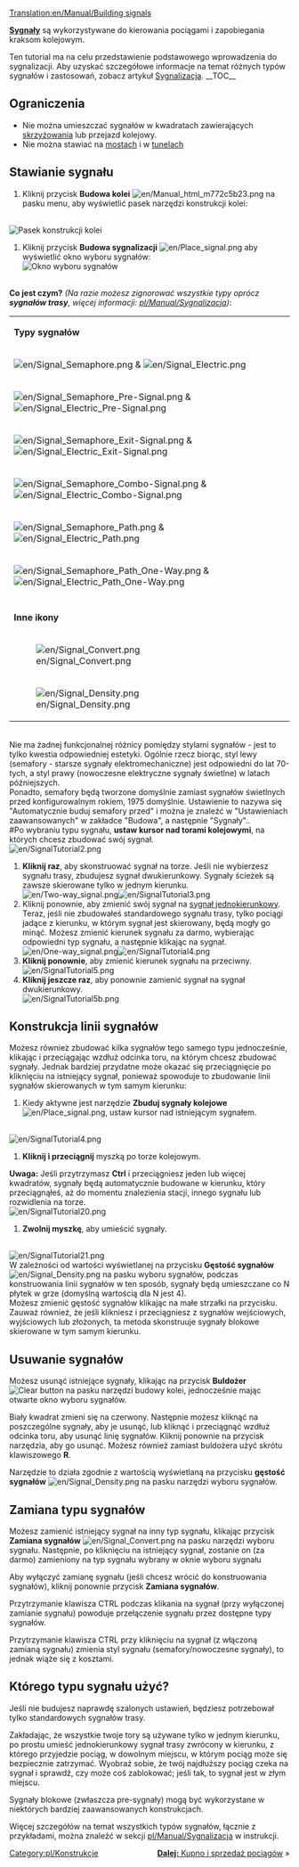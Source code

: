 [[Translation:en/Manual/Building signals]]
{{pl/Tutorial}}

'''[[pl/Manual/Sygnalizacja|Sygnały]]''' są wykorzystywane do kierowania pociągami i zapobiegania kraksom kolejowym.

Ten tutorial ma na celu przedstawienie podstawowego wprowadzenia do sygnalizacji. Aby uzyskać szczegółowe informacje na temat różnych typów sygnałów i zastosowań, zobacz  artykuł [[pl/Manual/Sygnalizacja|Sygnalizacja]].
__TOC__
== Ograniczenia ==
*Nie można umieszczać sygnałów w kwadratach zawierających [[pl/Community/Junctionary/Skrzyżowania|skrzyżowania]] lub przejazd kolejowy.
*Nie można stawiać na [[pl/Mosty|mostach]] i w  [[pl/Tunele|tunelach]]

== Stawianie sygnału ==
#Kliknij przycisk '''Budowa kolei''' [[File:en/Manual html m772c5b23.png]] na pasku menu, aby wyświetlić pasek narzędzi konstrukcji kolei:
<br/>[[File:en/Railroad Construction.png|none|frame|Pasek konstrukcji kolei]]
#Kliknij przycisk '''Budowa sygnalizacji''' [[File:en/Place signal.png]] aby wyświetlić okno wyboru sygnałów:<br/>[[File:en/Signal Selection.png|none|frame|Okno wyboru sygnałów]]
<br/>'''Co jest czym?''' ''(Na razie możesz zignorować wszystkie typy oprócz '''sygnałów trasy''', więcej informacji: [[pl/Manual/Sygnalizacja]])'':
{|
|-
|colspan=2|'''Typy sygnałów'''
|-
|[[File:en/Signal Semaphore.png]] &amp; [[File:en/Signal Electric.png]]||[[pl/Manual/Sygnalizacja#Sygnały bolokowe|Sygnał blokowy]]
|-
|[[File:en/Signal Semaphore Pre-Signal.png]] &amp; [[File:en/Signal Electric Pre-Signal.png]]||[[pl/Manual/Sygnalizacja#Sygnalizator wejściowy|Pre-sygnał wejścia]]
|-
|[[File:en/Signal Semaphore Exit-Signal.png]] &amp; [[File:en/Signal Electric Exit-Signal.png]]||[[pl/Manual/Sygnalizacja#Sygnalizator wyjściowy|Pre-sygnał wyjścia]]
|-
|[[File:en/Signal Semaphore Combo-Signal.png]] &amp; [[File:en/Signal Electric Combo-Signal.png]]||[[pl/Manual/Sygnalizacja#Sygnalizator złożony|Pre-sygnał złożony]]
|-
|[[File:en/Signal Semaphore Path.png]] &amp; [[File:en/Signal Electric Path.png]]||[[pl/Manual/Sygnalizacja#Sygnały trasy|Sygnał trasy]] (jest ignorowany przez pociąg jadący w drugim kierunku)
|-
|[[File:en/Signal Semaphore Path One-Way.png]] &amp; [[File:en/Signal Electric Path One-Way.png]]||[[pl/Manual/Sygnalizacja#Sygnały trasy|Jednokierunkowy sygnał trasy]] (nie może być mijany w drugim kierunku)
|-
|-
|colspan=2|'''Inne ikony'''
|-
|[[File:en/Signal Convert.png]]||'''Zamiana sygnałów''' - patrz niżej
|-
|[[File:en/Signal Density.png]]||'''Gęstość sygnałów''' - patrz niżej
|}<br/>Nie ma żadnej funkcjonalnej różnicy pomiędzy stylami sygnałów - jest to tylko kwestia odpowiedniej estetyki. Ogólnie rzecz biorąc, styl lewy (semafory - starsze sygnały elektromechaniczne) jest odpowiedni do lat 70-tych, a styl prawy (nowoczesne elektryczne sygnały świetlne) w latach późniejszych.
<br/>Ponadto, semafory będą tworzone domyślnie zamiast sygnałów świetlnych przed konfigurowalnym rokiem, 1975 domyślnie. Ustawienie to nazywa się "Automatycznie buduj semafory przed" i można je znaleźć w "Ustawieniach zaawansowanych" w zakładce "Budowa", a następnie "Sygnały"..<br/>
#Po wybraniu typu sygnału, '''ustaw kursor nad torami kolejowymi''', na których chcesz zbudować swój sygnał.
<br/>[[File:en/SignalTutorial2.png|none|frame]]
#'''Kliknij raz''', aby skonstruować sygnał na torze. Jeśli nie wybierzesz sygnału trasy, zbudujesz sygnał dwukierunkowy. Sygnały ścieżek są zawsze skierowane tylko w jednym kierunku.<br/>[[File:en/Two-way signal.png|frame|left]][[File:en/SignalTutorial3.png|none|frame]]
#Kliknij ponownie, aby zmienić swój sygnał na [[pl/Manual/Sygnalizacja#Sygnalizator jednokierunkowy|sygnał jednokierunkowy]]. Teraz, jeśli nie zbudowałeś standardowego sygnału trasy, tylko pociągi jadące z kierunku, w którym sygnał jest skierowany, będą mogły go minąć. Możesz zmienić kierunek sygnału za darmo, wybierając odpowiedni typ sygnału, a następnie klikając na sygnał.<br/>[[File:en/One-way signal.png|frame|left]][[File:en/SignalTutorial4.png|none|frame]]
#'''Kliknij ponownie''', aby zmienić kierunek sygnału na przeciwny.<br/>[[File:en/SignalTutorial5.png|none|frame]]
#'''Kliknij jeszcze raz''', aby ponownie zamienić sygnał na sygnał dwukierunkowy.<br/>[[File:en/SignalTutorial5b.png|none|frame]]

== Konstrukcja linii sygnałów ==
Możesz również zbudować kilka sygnałów tego samego typu jednocześnie, klikając i przeciągając wzdłuż odcinka toru, na którym chcesz zbudować sygnały. Jednak bardziej przydatne może okazać się przeciągnięcie po kliknięciu na istniejący sygnał, ponieważ spowoduje to zbudowanie linii sygnałów skierowanych w tym samym kierunku:
#Kiedy aktywne jest narzędzie '''Zbuduj sygnały kolejowe''' [[File:en/Place signal.png]], ustaw kursor nad istniejącym sygnałem.
<br/>[[File:en/SignalTutorial4.png|none|frame]]
#'''Kliknij i przeciągnij''' myszką po torze kolejowym.<br/>
'''Uwaga:''' Jeśli przytrzymasz '''Ctrl''' i przeciągniesz jeden lub więcej kwadratów, sygnały będą automatycznie budowane w kierunku, który przeciągnąłeś, aż do momentu znalezienia stacji, innego sygnału lub rozwidlenia na torze.<br/>[[File:en/SignalTutorial20.png|none|frame]]
#'''Zwolnij myszkę''', aby umieścić sygnały.
<br/>[[File:en/SignalTutorial21.png|none|frame]]
<br/>W zależności od wartości wyświetlanej na przycisku '''Gęstość sygnałów''' [[File:en/Signal Density.png]] na pasku wyboru sygnałów, podczas konstruowania linii sygnałów w ten sposób, sygnały będą umieszczane co N płytek w grze (domyślną wartością dla N jest 4).
<br/>Możesz zmienić gęstość sygnałów klikając na małe strzałki na przycisku. Zauważ również, że jeśli klikniesz i przeciągniesz z sygnałów wejściowych, wyjściowych lub złożonych, ta metoda skonstruuje sygnały blokowe skierowane w tym samym kierunku. 

== Usuwanie sygnałów ==
Możesz usunąć istniejące sygnały, klikając na przycisk '''Buldożer''' [[File:zh/Toggle clear active.png|Clear button]] na pasku narzędzi budowy kolei, jednocześnie mając otwarte okno wyboru sygnałów.

Biały kwadrat zmieni się na czerwony. Następnie możesz kliknąć na poszczególne sygnały, aby je usunąć, lub kliknąć i przeciągnąć wzdłuż odcinka toru, aby usunąć linię sygnałów. Kliknij ponownie na przycisk narzędzia, aby go usunąć. Możesz również zamiast buldożera użyć skrótu klawiszowego '''R'''.

Narzędzie to działa zgodnie z wartością wyświetlaną na przycisku '''gęstość sygnałów''' [[File:en/Signal Density.png]] na pasku narzędzi wyboru sygnałów.

== Zamiana typu sygnałów ==
Możesz zamienić istniejący sygnał na inny typ sygnału, klikając przycisk '''Zamiana sygnałów''' [[File:en/Signal Convert.png]] na pasku narzędzi wyboru sygnału. Następnie, po kliknięciu na istniejący sygnał, zostanie on (za darmo) zamieniony na typ sygnału wybrany w oknie wyboru sygnału

Aby wyłączyć zamianę sygnału (jeśli chcesz wrócić do konstruowania sygnałów), kliknij ponownie przycisk '''Zamiana sygnałów'''.

Przytrzymanie klawisza CTRL podczas klikania na sygnał (przy wyłączonej zamianie sygnału) powoduje przełączenie sygnału przez dostępne typy sygnałów.

Przytrzymanie klawisza CTRL przy kliknięciu na sygnał (z włączoną zamianą sygnału) zmienia styl sygnału (semafory/nowoczesne sygnały), to jednak wiąże się z kosztami.

== Którego typu sygnału użyć? ==
Jeśli nie budujesz naprawdę szalonych ustawień, będziesz potrzebował tylko standardowych sygnałów trasy.

Zakładając, że wszystkie twoje tory są używane tylko w jednym kierunku, po prostu umieść jednokierunkowy sygnał trasy zwrócony w kierunku, z którego przyjedzie pociąg, w dowolnym miejscu, w którym pociąg może się bezpiecznie zatrzymać. Wyobraź sobie, że twój najdłuższy pociąg czeka na sygnał i sprawdź, czy może coś zablokować; jeśli tak, to sygnał jest w złym miejscu.

Sygnały blokowe (zwłaszcza pre-sygnały) mogą być wykorzystane w niektórych bardziej zaawansowanych konstrukcjach.

Więcej szczegółów na temat wszystkich typów sygnałów, łącznie z przykładami, można znaleźć w sekcji [[pl/Manual/Sygnalizacja]] w instrukcji.

<span style="float: right">[[pl/Kupno pociągów|'''Dalej:''' Kupno i sprzedaż pociągów]] &raquo;</span>

[[Category:pl/Konstrukcje]]